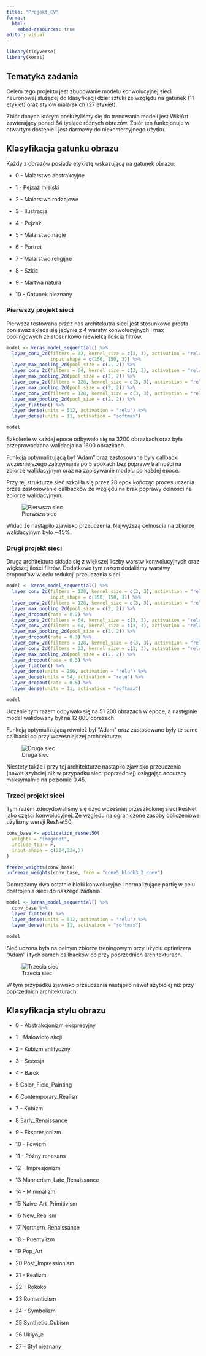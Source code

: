 ```yaml
---
title: "Projekt_CV"
format:
  html:
    embed-resources: true
editor: visual
---
```


```r
library(tidyverse)
library(keras)
```

## Tematyka zadania

Celem tego projektu jest zbudowanie modelu konwolucyjnej sieci neuronowej służącej do klasyfikacji dzieł sztuki ze względu na gatunek (11 etykiet) oraz stylów malarskich (27 etykiet).

Zbiór danych którym posłużyliśmy się do trenowania modeli jest WikiArt zawierający ponad 84 tysiące różnych obrazów. Zbiór ten funkcjonuje w otwartym dostępie i jest darmowy do niekomercyjnego użytku.

## Klasyfikacja gatunku obrazu

Każdy z obrazów posiada etykietę wskazującą na gatunek obrazu:

-   0 - Malarstwo abstrakcyjne

-   1 - Pejzaż miejski

-   2 - Malarstwo rodzajowe

-   3 - Ilustracja

-   4 - Pejzaż

-   5 - Malarstwo nagie

-   6 - Portret

-   7 - Malarstwo religijne

-   8 - Szkic

-   9 - Martwa natura

-   10 - Gatunek nieznany

### Pierwszy projekt sieci

Pierwsza testowana przez nas architekutra sieci jest stosunkowo prosta ponieważ składa się jedynie z 4 warstw konwolucyjnych i max poolingowych ze stosunkowo niewielką ilością filtrów.

```r
model <- keras_model_sequential() %>%
  layer_conv_2d(filters = 32, kernel_size = c(3, 3), activation = "relu",
                input_shape = c(150, 150, 3)) %>%
  layer_max_pooling_2d(pool_size = c(2, 2)) %>%
  layer_conv_2d(filters = 64, kernel_size = c(3, 3), activation = "relu") %>%
  layer_max_pooling_2d(pool_size = c(2, 2)) %>%
  layer_conv_2d(filters = 128, kernel_size = c(3, 3), activation = "relu") %>%
  layer_max_pooling_2d(pool_size = c(2, 2)) %>%
  layer_conv_2d(filters = 128, kernel_size = c(3, 3), activation = "relu") %>%
  layer_max_pooling_2d(pool_size = c(2, 2)) %>%
  layer_flatten() %>%
  layer_dense(units = 512, activation = "relu") %>%
  layer_dense(units = 11, activation = "softmax")

model
```

Szkolenie w każdej epoce odbywało się na 3200 obrazkach oraz była przeprowadzana walidacja na 1600 obrazkach.

Funkcją optymalizującą był "Adam" oraz zastosowane były callbacki wcześniejszego zatrzymania po 5 epokach bez poprawy trafności na zbiorze walidacyjnym oraz na zapisywanie modelu po każdej epoce.

Przy tej strukturze sieć szkoliła się przez 28 epok kończąc proces uczenia przez zastosowanie callbacków ze względu na brak poprawy celności na zbiorze walidacyjnym.

![Pierwsza siec](plot_nn_1.png)

Widać że nastąpiło zjawisko przeuczenia. Najwyższą celnościa na zbiorze walidacyjnym było \~45%.

### Drugi projekt sieci

Druga architektura składa się z większej liczby warstw konwolucyjnych oraz większej ilości filtrów. Dodatkowo tym razem dodaliśmy warstwy dropout'ów w celu redukcji przeuczenia sieci.

```r
model <- keras_model_sequential() %>%
  layer_conv_2d(filters = 128, kernel_size = c(3, 3), activation = "relu",
                input_shape = c(150, 150, 3)) %>%
  layer_conv_2d(filters = 128, kernel_size = c(3, 3), activation = "relu") %>%
  layer_max_pooling_2d(pool_size = c(2, 2)) %>%
  layer_dropout(rate = 0.2) %>%
  layer_conv_2d(filters = 64, kernel_size = c(3, 3), activation = "relu") %>%
  layer_conv_2d(filters = 64, kernel_size = c(3, 3), activation = "relu") %>%
  layer_max_pooling_2d(pool_size = c(2, 2)) %>%
  layer_dropout(rate = 0.3) %>%
  layer_conv_2d(filters = 128, kernel_size = c(3, 3), activation = "relu") %>%
  layer_conv_2d(filters = 32, kernel_size = c(3, 3), activation = "relu") %>%
  layer_max_pooling_2d(pool_size = c(2, 2)) %>%
  layer_dropout(rate = 0.3) %>% 
  layer_flatten() %>%
  layer_dense(units = 256, activation = "relu") %>%
  layer_dense(units = 54, activation = "relu") %>%
  layer_dropout(rate = 0.5) %>%
  layer_dense(units = 11, activation = "softmax")

model
```

Uczenie tym razem odbywało się na 51 200 obrazach w epoce, a następnie model walidowany był na 12 800 obrazach.

Funkcją optymalizującą również był "Adam" oraz zastosowane były te same callbacki co przy wcześniejszej architekturze.

![Druga siec](plot_nn_2.png)

Niestety także i przy tej architekturze nastąpiło zjawisko przeuczenia (nawet szybciej niż w przypadku sieci poprzedniej) osiągając accuracy maksymalnie na poziomie 0.45.

### Trzeci projekt sieci

Tym razem zdecydowaliśmy się użyć wcześniej przeszkolonej sieci ResNet jako części konwolucyjnej. Ze względu na ograniczone zasoby obliczeniowe użyliśmy wersji ResNet50.

```r
conv_base <- application_resnet50(
  weights = "imagenet",
  include_top = F,
  input_shape = c(224,224,3)
)
```

```r
freeze_weights(conv_base)
unfreeze_weights(conv_base, from = "conv5_block3_2_conv")
```

Odmrażamy dwa ostatnie bloki konwolucyjne i normalizujące partię w celu dostrojenia sieci do naszego zadania.

```r
model <- keras_model_sequential() %>%
  conv_base %>%
  layer_flatten() %>%
  layer_dense(units = 512, activation = "relu") %>%
  layer_dense(units = 11, activation = "softmax")

model
```

Sieć uczona była na pełnym zbiorze treningowym przy użyciu optimizera "Adam" i tych samch callbacków co przy poprzednich architekturach.

![Trzecia siec](plot_nn_3.png)

W tym przypadku zjawisko przeuczenia nastąpiło nawet szybiciej niż przy poprzednich architekturach.

## Klasyfikacja stylu obrazu

-   0 - Abstrakcjonizm ekspresyjny

-   1 - Malowidło akcji

-   2 - Kubizm anlityczny

-   3 - Secesja

-   4 - Barok

-   5 Color_Field_Painting

-   6 Contemporary_Realism

-   7 - Kubizm

-   8 Early_Renaissance

-   9 - Ekspresjonizm

-   10 - Fowizm

-   11 - Późny renesans

-   12 - Impresjonizm

-   13 Mannerism_Late_Renaissance

-   14 - Minimalizm

-   15 Naive_Art_Primitivism

-   16 New_Realism

-   17 Northern_Renaissance

-   18 - Puentylizm

-   19 Pop_Art

-   20 Post_Impressionism

-   21 - Realizm

-   22 - Rokoko

-   23 Romanticism

-   24 - Symbolizm

-   25 Synthetic_Cubism

-   26 Ukiyo_e

-   27 - Styl nieznany
